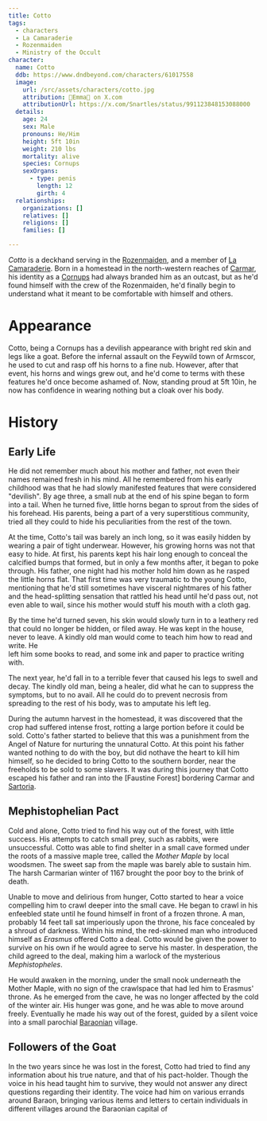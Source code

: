 ```yaml
---
title: Cotto
tags:
  - characters
  - La Camaraderie
  - Rozenmaiden
  - Ministry of the Occult
character:
  name: Cotto
  ddb: https://www.dndbeyond.com/characters/61017558
  image:
    url: /src/assets/characters/cotto.jpg
    attribution: 🔪Emma🔪 on X.com
    attributionUrl: https://x.com/Snartles/status/991123848153088000
  details:
    age: 24
    sex: Male
    pronouns: He/Him
    height: 5ft 10in
    weight: 210 lbs
    mortality: alive
    species: Cornups
    sexOrgans:
      - type: penis
        length: 12
        girth: 4
  relationships:
    organizations: []
    relatives: []
    religions: []
    families: []

---
```


*Cotto* is a deckhand serving in the
[Rozenmaiden](/organizations/rozenmaiden/), and a member of
[La Camaraderie](/organizations/la-camaraderie/). Born in a homestead in
the north-western reaches of [Carmar](/locations/carmar/), his identity as
a [Cornups](/species/cornups/) had always branded him as an outcast, but as
he'd found himself with the crew of the Rozenmaiden, he'd finally begin to
understand what it meant to be comfortable with himself and others.

# Appearance

Cotto, being a Cornups has a devilish appearance with bright red skin and legs
like a goat. Before the infernal assault on the Feywild town of Armscor, he used
to cut and rasp off his horns to a fine nub. However, after that event, his
horns and wings grew out, and he'd come to terms with these features he'd once
become ashamed of. Now, standing proud at 5ft 10in, he now has confidence in
wearing nothing but a cloak over his body.

# History

## Early Life

He did not remember much about his mother and father, not even their names
remained fresh in his mind. All he remembered from his early childhood was that
he had slowly manifested features that were considered "devilish". By age three,
a small nub at the end of his spine began to form into a tail. When he turned
five, little horns began to sprout from the sides of his forehead. His parents,
being a part of a very superstitious community, tried all they could to hide his
peculiarities from the rest of the town.

At the time, Cotto's tail was barely an inch long, so it was easily hidden by
wearing a pair of tight underwear. However, his growing horns was not that easy
to hide. At first, his parents kept his hair long enough to conceal the
calcified bumps that formed, but in only a few months after, it began to poke
through. His father, one night had his mother hold him down as he rasped the
little horns flat. That first time was very traumatic to the young Cotto,
mentioning that he'd still sometimes have visceral nightmares of his father and
the head-splitting sensation that rattled his head until he'd pass out, not even
able to wail, since his mother would stuff his mouth with a cloth gag.

By the time he'd turned seven, his skin would slowly turn in to a leathery red
that could no longer be hidden, or filed away. He was kept in the house, never
to leave. A kindly old man would come to teach him how to read and write. He\
left him some books to read, and some ink and paper to practice writing with.

The next year, he'd fall in to a terrible fever that caused his legs to swell
and decay. The kindly old man, being a healer, did what he can to suppress the
symptoms, but to no avail. All he could do to prevent necrosis from spreading to
the rest of his body, was to amputate his left leg.

During the autumn harvest in the homestead, it was discovered that the crop had
suffered intense frost, rotting a large portion before it could be sold. Cotto's
father started to believe that this was a punishment from the Angel of Nature
for nurturing the unnatural Cotto. At this point his father wanted nothing to do
with the boy, but did nothave the heart to kill him himself, so he decided to
bring Cotto to the southern border, near the freeholds to be sold to some
slavers. It was during this journey that Cotto escaped his father and ran into
the \[Faustine Forest] bordering Carmar and
[Sartoria](/locations/sartoria/).

## Mephistophelian Pact

Cold and alone, Cotto tried to find his way out of the forest, with little
success. His attempts to catch small prey, such as rabbits, were unsuccessful.
Cotto was able to find shelter in a small cave formed under the roots of a
massive maple tree, called the *Mother Maple* by local woodsmen. The sweet sap
from the maple was barely able to sustain him. The harsh Carmarian winter of
1167 brought the poor boy to the brink of death.

Unable to move and delirious from hunger, Cotto started to hear a voice
compelling him to crawl deeper into the small cave. He began to crawl in his
enfeebled state until he found himself in front of a frozen throne. A man,
probably 14 feet tall sat imperiously upon the throne, his face concealed by a
shroud of darkness. Within his mind, the red-skinned man who introduced himself
as *Erasmus* offered Cotto a deal. Cotto would be given the power to survive on
his own if he would agree to serve his master. In desperation, the child agreed
to the deal, making him a warlock of the mysterious *Mephistopheles*.

He would awaken in the morning, under the small nook underneath the Mother
Maple, with no sign of the crawlspace that had led him to Erasmus' throne. As he
emerged from the cave, he was no longer affected by the cold of the winter air.
His hunger was gone, and he was able to move around freely. Eventually he made
his way out of the forest, guided by a silent voice into a small parochial
[Baraonian](/locations/baraon/) village.

## Followers of the Goat

In the two years since he was lost in the forest, Cotto had tried to find any
information about his true nature, and that of his pact-holder. Though the voice
in his head taught him to survive, they would not answer any direct questions
regarding their identity. The voice had him on various errands around Baraon,
bringing various items and letters to certain individuals in different villages
around the Baraonian capital of
